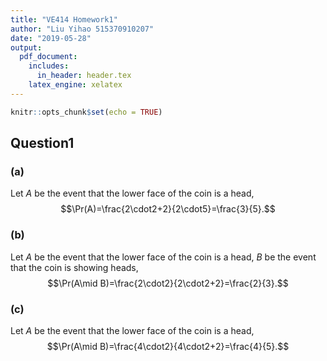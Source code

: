 ```yaml
---
title: "VE414 Homework1"
author: "Liu Yihao 515370910207"
date: "2019-05-28"
output: 
  pdf_document:
    includes:
      in_header: header.tex
    latex_engine: xelatex
---
```


```r
knitr::opts_chunk$set(echo = TRUE)
```

## Question1

### (a)
Let $A$ be the event that the lower face of the coin is a head,
$$\Pr(A)=\frac{2\cdot2+2}{2\cdot5}=\frac{3}{5}.$$

### (b)
Let $A$ be the event that the lower face of the coin is a head, $B$ be the event that the coin is showing heads,
<!-- $$\Pr(A\mid B)=\frac{\Pr(B\mid A)\Pr(A)}{\Pr(B)}=\frac{2/4\cdot0.6}{0.6}=0.5.$$ -->
$$\Pr(A\mid B)=\frac{2\cdot2}{2\cdot2+2}=\frac{2}{3}.$$

### (c)
Let $A$ be the event that the lower face of the coin is a head,
$$\Pr(A\mid B)=\frac{4\cdot2}{4\cdot2+2}=\frac{4}{5}.$$

